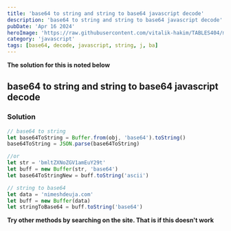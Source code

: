 ```yaml
---
title: 'base64 to string and string to base64 javascript decode'
description: 'base64 to string and string to base64 javascript decode'
pubDate: 'Apr 16 2024'
heroImage: 'https://raw.githubusercontent.com/vitalik-hakim/TABLES404/main/error_b/JavaScript.png'
category: 'javascript'
tags: [base64, decode, javascript, string, j, ba]
---
```


**The solution for this is noted below**

## base64 to string and string to base64 javascript decode

### Solution

```javascript
// base64 to string
let base64ToString = Buffer.from(obj, 'base64').toString()
base64ToString = JSON.parse(base64ToString)

//or
let str = 'bmltZXNoZGV1amEuY29t'
let buff = new Buffer(str, 'base64')
let base64ToStringNew = buff.toString('ascii')

// string to base64
let data = 'nimeshdeuja.com'
let buff = new Buffer(data)
let stringToBase64 = buff.toString('base64')
```

**Try other methods by searching on the site. That is if this doesn't work**
